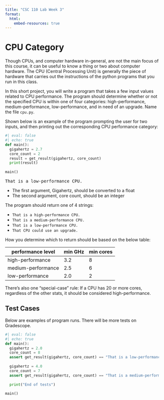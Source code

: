 ```yaml
---
title: "CSC 110 Lab Week 3"
format:
  html:
    embed-resources: true
---
```


# CPU Category

Though CPUs, and computer hardware in-general, are not the main focus of this course, it can be useful to know a thing or two about computer hardware. The CPU (Central Processing Unit) is generally the piece of hardware that carries out the instructions of the python programs that you run in this class.

In this short project, you will write a program that takes a few input values related to CPU performance. The program should determine whether or not the specified CPU is within one of four categories: high-performance, medium-performance, low-performance, and in need of an upgrade. Name the file `cpu.py`. 

Shown below is an example of the program prompting the user for two inputs, and then printing out the corresponding CPU performance category:

```python
#| eval: false
#| echo: true
def main():
  gigahertz = 2.7
  core_count = 2
  result = get_result(gigahertz, core_count)
  print(result)
  
main()
```


<pre>
That is a low-performance CPU.
</pre>


* The first argument, Gigahertz, should be converted to a float
* The second argument, core count, should be an integer


The program should return one of 4 strings:

* `That is a high-performance CPU.`
* `That is a medium-performance CPU.`
* `That is a low-performance CPU.`
* `That CPU could use an upgrade.`

How you determine which to return should be based on the below table:

| performance level  | min GHz  | min cores  |
|---|---|---|
| high-performance  |  3.2 | 8  |
| medium-performance  |  2.5 | 6  |
| low-performance  | 2.0  |  2 |

There's also one "special-case" rule: If a CPU has 20 or more cores, regardless of the other stats, it should be considered high-performance.

## Test Cases

Below are examples of program runs. There will be more tests on Gradescope.

```python
#| eval: false
#| echo: true
def main():
  gigahertz = 2.0
  core_count = 8
  assert get_result(gigahertz, core_count) == "That is a low-performance CPU."
  
  gigahertz = 4.0
  core_count = 7
  assert get_result(gigahertz, core_count) == "That is a medium-performance CPU."
  
  print("End of tests")
  
main()
```